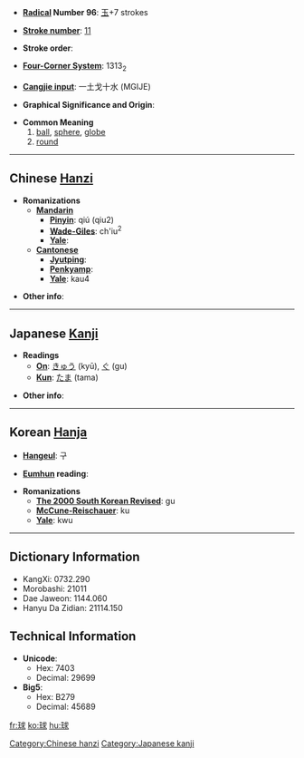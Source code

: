 * '''[[Wiktionary:Chinese radical index| Radical]] Number 96''': [[Wiktionary:Chinese radical index 玉|玉]]+7 strokes

* '''[[Wiktionary:Chinese total strokes index|Stroke number]]''': [[Wiktionary:Chinese total strokes index 11|11]]

* '''Stroke order''': 

* '''[[Wiktionary:Chinese four corner index|Four-Corner System]]''': 1313<sub>2</sub>

* '''[[Wiktionary:Chinese Cangjie index|Cangjie input]]''': 一土戈十水 (MGIJE)

* '''Graphical Significance and Origin''': 

* '''Common Meaning'''
*#[[ball]], [[sphere]], [[globe]]
*# [[round]]

----

== Chinese [[Hanzi]] ==

* '''Romanizations'''
** '''[[Mandarin]]'''
*** '''[[Pinyin]]''': qiú (qiu2)
*** '''[[Wade-Giles]]''': ch'iu<sup>2</sup>
*** '''[[Yale]]''': 
** '''[[Cantonese]]'''
*** '''[[Jyutping]]''':
*** '''[[Penkyamp]]''': 
*** '''[[Yale]]''': kau4

* '''Other info''': 

----

== Japanese [[Kanji]] ==

* '''Readings'''
** '''[[On]]''': [[きゅう]] (kyū), [[ぐ]] (gu)
** '''[[Kun]]''': [[たま]] (tama)

* '''Other info''':  

----

== Korean [[Hanja]] ==

* '''[[Hangeul]]''': 구

* '''[[Eumhun]] reading''': 

* '''Romanizations'''
** '''[[The 2000 South Korean Revised Romanization|The 2000 South Korean Revised]]''': gu
** '''[[McCune-Reischauer]]''': ku
** '''[[Yale]]''': kwu

----

== Dictionary Information ==

* KangXi: 0732.290
* Morobashi: 21011
* Dae Jaweon: 1144.060
* Hanyu Da Zidian: 21114.150

== Technical Information ==

* '''Unicode''':
** Hex: 7403
** Decimal: 29699
* '''Big5''':
** Hex: B279
** Decimal: 45689

[[Category:Chinese hanzi]]
[[Category:Japanese kanji]]

[[fr:球]]
[[ko:球]]
[[hu:球]]